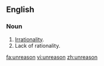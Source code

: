 ==English==
===Noun===
{{en-noun|-}}
# [[irrationality|Irrationality]].
# Lack of rationality.

[[fa:unreason]]
[[vi:unreason]]
[[zh:unreason]]